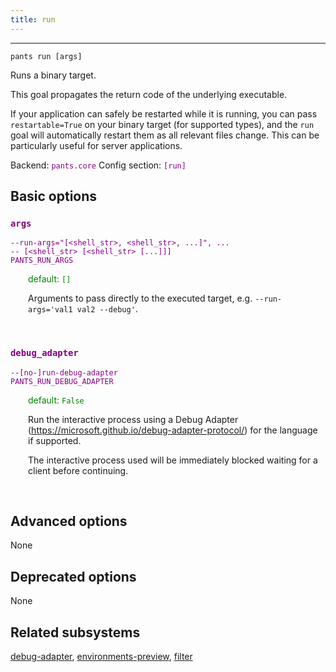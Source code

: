 ```yaml
---
title: run
---
```


---

```
pants run [args]
```

Runs a binary target.

This goal propagates the return code of the underlying executable.

If your application can safely be restarted while it is running, you can pass `restartable=True` on your binary target (for supported types), and the `run` goal will automatically restart them as all relevant files change. This can be particularly useful for server applications.

Backend: <span style="color: purple"><code>pants.core</code></span>
Config section: <span style="color: purple"><code>[run]</code></span>

## Basic options

<div style="color: purple">

### `args`

  <code>--run-args=&quot;[&lt;shell_str&gt;, &lt;shell_str&gt;, ...]&quot;, ... -- [&lt;shell_str&gt; [&lt;shell_str&gt; [...]]]</code><br>
  <code>PANTS_RUN_ARGS</code><br>
</div>
<div style="padding-left: 2em;">
<span style="color: green">default: <code>[]</code></span>

<br>

Arguments to pass directly to the executed target, e.g. `--run-args='val1 val2 --debug'`.

</div>
<br>

<div style="color: purple">

### `debug_adapter`

  <code>--[no-]run-debug-adapter</code><br>
  <code>PANTS_RUN_DEBUG_ADAPTER</code><br>
</div>
<div style="padding-left: 2em;">
<span style="color: green">default: <code>False</code></span>

<br>

Run the interactive process using a Debug Adapter (https://microsoft.github.io/debug-adapter-protocol/) for the language if supported.

The interactive process used will be immediately blocked waiting for a client before continuing.

</div>
<br>

## Advanced options

None

## Deprecated options

None

## Related subsystems

[debug-adapter](reference-debug-adapter), [environments-preview](reference-environments-preview), [filter](reference-filter)
